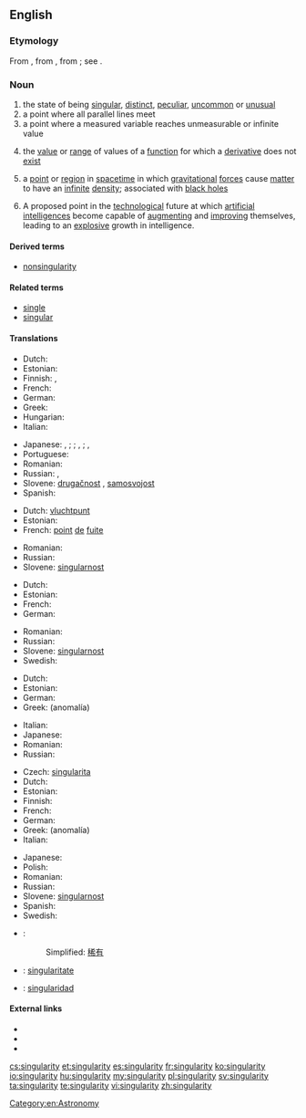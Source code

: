 ==English==
{{wikipedia|lang=en}}

===Etymology===
From {{etyl|fro}} {{term|singularite}}, from {{etyl|LL.}} {{term|singularitas||singleness}}, from {{etyl|la}} {{term|singularis|lang=la||single}}; see {{term|singular}}.

===Noun===
{{en-noun|singularities}}

# the state of being [[singular]], [[distinct]], [[peculiar]], [[uncommon]] or [[unusual]]
# a point where all parallel lines meet
# a point where a measured variable reaches unmeasurable or infinite value
# {{mathematics}} the [[value]] or [[range]] of values of a [[function]] for which a [[derivative]] does not [[exist]]
# {{physics}} a [[point]] or [[region]] in [[spacetime]] in which [[gravitational]] [[force]]s cause [[matter]] to have an [[infinite]] [[density]]; associated with [[black hole]]s
# A proposed point in the [[technological]] future at which [[artificial intelligence]]s become capable of [[augment]]ing and [[improve|improving]] themselves, leading to an [[explosive]] growth in intelligence.

====Derived terms====
* [[nonsingularity]]

====Related terms====
* [[single]]
* [[singular]]

====Translations====
{{trans-top|peculiar state or occurrence}}
* Dutch: {{t-|nl|bijzonderheid}} {{f}}
* Estonian: {{t+|et|singulaarsus}}
* Finnish: {{t-|fi|erikoisuus}}, {{t-|fi|omituisuus}}
* French: {{t+|fr|singularité|f}}
* German: {{t+|de|Eigenheit|f}}
* Greek: {{t+|el|ιδιομορφία|f|tr=idiomorfía}}
* Hungarian: {{t-|hu|szingularitás}}
* Italian: {{t-|it|singolarità|f}}
{{trans-mid}}
* Japanese: {{qualifier|singular}} {{t-|ja|単独性|tr=tandokusē}}, {{t-|ja|単一性|tr=tan'itsusē}}; {{qualifier|uncommon}} {{t-|ja|特異性|tr=tokuisē}}; {{qualifier|odd}} {{t+|ja|奇妙|tr=kimyō}}, {{t-|ja|風変わり|tr=fūgawari}}; {{qualifier|supremely rare}} {{t+|ja|非凡|tr=hibon}}, {{t-|ja|希有|tr=keu}}
* Portuguese: {{t-|pt|singularidade|f}}
* Romanian: {{t+|ro|singularitate|f}}
* Russian: {{t|ru|своеобразие|n|tr=svojeobrázije|sc=Cyrl}}, {{t|ru|самобытность|f|tr=samobýtnostʹ|sc=Cyrl}}
* Slovene: [[drugačnost]] {{f}}, [[samosvojost]] {{f}}
* Spanish: {{t-|es|singularidad|f}}
{{trans-bottom}}

{{trans-top|point where all lines meet}}
* Dutch: [[vluchtpunt]] {{n}}
* Estonian: {{t+|et|singulaarsus}}
* French: [[point]] {{m}} [[de]] [[fuite]]
{{trans-mid}}
* Romanian: {{t-|ro|punct de întâlnire|n}}
* Russian: {{t+|ru|сингулярность|f|tr=singuljárnostʹ}}
* Slovene: [[singularnost]] {{f}}
{{trans-bottom}}

{{trans-top|point where infinite value is reached}}
* Dutch: {{t+|nl|singulariteit|f}}
* Estonian: {{t+|et|singulaarsus}}
* French: {{t+|fr|singularité|f}}
* German: {{t+|de|Singularität|f}}
{{trans-mid}}
* Romanian: {{t+|ro|singularitate|f}}
* Russian: {{t+|ru|сингулярность|f|tr=singuljárnostʹ}}
* Slovene: [[singularnost]] {{f}}
* Swedish: {{t-|sv|singularitet|c}}
{{trans-bottom}}

{{trans-top|mathematics: value for which a derivative does not exist}}
* Dutch: {{t+|nl|singulariteit|f}}
* Estonian: {{t+|et|singulaarsus}}
* German: {{t+|de|Singularität|f}}
* Greek: {{t+|el|ανωμαλία|f}} (anomalía)
{{trans-mid}}
* Italian: {{t-|it|singolarità|f}}
* Japanese: {{t-|ja|特異点|tr=tokuiten}}
* Romanian: {{t+|ro|singularitate|f}}
* Russian: {{t+|ru|сингулярность|f|tr=singuljárnostʹ}}
{{trans-bottom}}

{{trans-top|physics: point of infinite density}}
* Czech: [[singularita]] {{f}}
* Dutch: {{t+|nl|singulariteit|f}}
* Estonian: {{t+|et|singulaarsus}}
* Finnish: {{t-|fi|singulariteetti}}
* French: {{t+|fr|singularité|f}}
* German: {{t+|de|Singularität|f}}
* Greek: {{t+|el|ανωμαλία|f}} (anomalía)
* Italian: {{t-|it|singolarità|f}}
{{trans-mid}}
* Japanese: {{t-|ja|特異点|tr=tokuiten}}
* Polish: {{t-|pl|osobliwość|f}}
* Romanian: {{t+|ro|singularitate|f}}
* Russian: {{t+|ru|сингулярность|f|tr=singuljárnostʹ}}
* Slovene: [[singularnost]] {{f}}
* Spanish: {{t-|es|singularidad|f}}
* Swedish: {{t-|sv|singularitet|c}}
{{trans-bottom}}

{{checktrans-top}}
* {{ttbc|cmn}}:
*: Simplified: [[稀有]]
* {{ttbc|ia}}: [[singularitate]]
* {{ttbc|es}}: [[singularidad]] {{f}}
{{trans-bottom}}

====External links====
* {{R:Webster 1913}}
* {{R:Century 1911}}
* {{R:OneLook}}

[[Category:en:Astronomy]]

[[cs:singularity]]
[[et:singularity]]
[[es:singularity]]
[[fr:singularity]]
[[ko:singularity]]
[[io:singularity]]
[[hu:singularity]]
[[my:singularity]]
[[pl:singularity]]
[[sv:singularity]]
[[ta:singularity]]
[[te:singularity]]
[[vi:singularity]]
[[zh:singularity]]